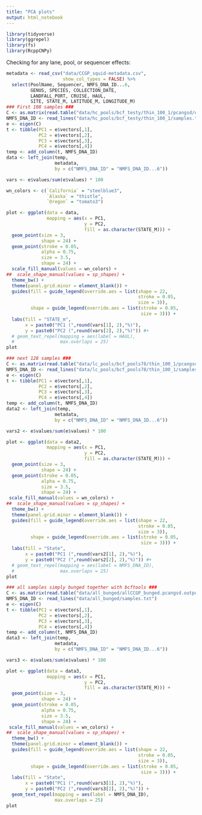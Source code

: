 ```yaml
---
title: "PCA plots"
output: html_notebook
---
```


```r
library(tidyverse)
library(ggrepel)
library(fs)
library(RcppCNPy)
```


Checking for any lane, pool, or sequencer effects:
```r
metadata <- read_csv("data/CCGP_squid-metadata.csv", 
                     show_col_types = FALSE) %>%
  select(PoolName, Sequencer, NMFS_DNA_ID...6, 
         GENUS, SPECIES, COLLECTION_DATE, 
         LANDFALL_PORT, CRUISE, HAUL, 
         SITE, STATE_M, LATITUDE_M, LONGITUDE_M)
### First 108 samples ###
C <- as.matrix(read.table("data/hc_pools/bcf_testy/thin_100_1/pcangsd/output.cov"))
NMFS_DNA_ID <- read_lines("data/hc_pools/bcf_testy/thin_100_1/samples.txt")
e <- eigen(C)
t <- tibble(PC1 = e$vectors[,1], 
            PC2 = e$vectors[,2], 
            PC3 = e$vectors[,3], 
            PC4 = e$vectors[,4])
temp <- add_column(t, NMFS_DNA_ID)
data <- left_join(temp, 
                  metadata, 
                  by = c("NMFS_DNA_ID" = "NMFS_DNA_ID...6"))

vars <- e$values/sum(e$values) * 100

```

```r
wn_colors <- c(`California` = "steelblue3", 
               `Alaska` = "thistle", 
               `Oregon` = "tomato3")
```

```r
plot <- ggplot(data = data,
               mapping = aes(x = PC1,
                             y = PC2,
                             fill = as.character(STATE_M))) +
  geom_point(size = 3, 
             shape = 24) + 
  geom_point(stroke = 0.05,
             alpha = 0.75,
             size = 3.5, 
             shape = 24) +
  scale_fill_manual(values = wn_colors) +
##  scale_shape_manual(values = sp_shapes) +
  theme_bw() +
  theme(panel.grid.minor = element_blank()) +
  guides(fill = guide_legend(override.aes = list(shape = 22, 
                                                 stroke = 0.05, 
                                                 size = 3)), 
         shape = guide_legend(override.aes = list(stroke = 0.05, 
                                                  size = 3))) +
  labs(fill = "STATE_m", 
       x = paste0("PC1 (",round(vars[1], 2),"%)"),
       y = paste0("PC2 (",round(vars[2], 2),"%)")) #+
  # geom_text_repel(mapping = aes(label = HAUL), 
  #                 max.overlaps = 25)
plot
```


```r
### next 128 samples ###
C <- as.matrix(read.table("data/lc_pools/bcf_pools78/thin_100_1/pcangsd/lc-pools.iter10000.pcangsd.output.cov"))
NMFS_DNA_ID <- read_lines("data/lc_pools/bcf_pools78/thin_100_1/samples.txt")
e <- eigen(C)
t <- tibble(PC1 = e$vectors[,1], 
            PC2 = e$vectors[,2], 
            PC3 = e$vectors[,3], 
            PC4 = e$vectors[,4])
temp <- add_column(t, NMFS_DNA_ID)
data2 <- left_join(temp, 
                  metadata, 
                  by = c("NMFS_DNA_ID" = "NMFS_DNA_ID...6"))

vars2 <- e$values/sum(e$values) * 100

```

```r
plot <- ggplot(data = data2,
               mapping = aes(x = PC1,
                             y = PC2,
                             fill = as.character(STATE_M))) +
  geom_point(size = 3, 
             shape = 24) + 
  geom_point(stroke = 0.05,
             alpha = 0.75,
             size = 3.5, 
             shape = 24) +
 scale_fill_manual(values = wn_colors) +
##  scale_shape_manual(values = sp_shapes) +
  theme_bw() +
  theme(panel.grid.minor = element_blank()) +
  guides(fill = guide_legend(override.aes = list(shape = 22, 
                                                 stroke = 0.05, 
                                                 size = 3)), 
         shape = guide_legend(override.aes = list(stroke = 0.05, 
                                                  size = 3))) +
  labs(fill = "State", 
       x = paste0("PC1 (",round(vars2[1], 2),"%)"),
       y = paste0("PC2 (",round(vars2[2], 2),"%)")) #+
  # geom_text_repel(mapping = aes(label = NMFS_DNA_ID), 
  #                 max.overlaps = 25)
plot
```


```r
### all samples simply bunged together with bcftools ###
C <- as.matrix(read.table("data/all_bunged/allCCGP_bunged.pcangsd.output.cov"))
NMFS_DNA_ID <- read_lines("data/all_bunged/samples.txt")
e <- eigen(C)
t <- tibble(PC1 = e$vectors[,1], 
            PC2 = e$vectors[,2], 
            PC3 = e$vectors[,3], 
            PC4 = e$vectors[,4])
temp <- add_column(t, NMFS_DNA_ID)
data3 <- left_join(temp, 
                  metadata, 
                  by = c("NMFS_DNA_ID" = "NMFS_DNA_ID...6"))

vars3 <- e$values/sum(e$values) * 100

```

```r
plot <- ggplot(data = data3,
               mapping = aes(x = PC1,
                             y = PC2,
                             fill = as.character(STATE_M))) +
  geom_point(size = 3, 
             shape = 24) + 
  geom_point(stroke = 0.05,
             alpha = 0.75,
             size = 3.5, 
             shape = 24) +
 scale_fill_manual(values = wn_colors) +
##  scale_shape_manual(values = sp_shapes) +
  theme_bw() +
  theme(panel.grid.minor = element_blank()) +
  guides(fill = guide_legend(override.aes = list(shape = 22, 
                                                 stroke = 0.05, 
                                                 size = 3)), 
         shape = guide_legend(override.aes = list(stroke = 0.05, 
                                                  size = 3))) +
  labs(fill = "State", 
       x = paste0("PC1 (",round(vars3[1], 2),"%)"),
       y = paste0("PC2 (",round(vars3[2], 2),"%)")) +
  geom_text_repel(mapping = aes(label = NMFS_DNA_ID), 
                  max.overlaps = 25)
plot
```
